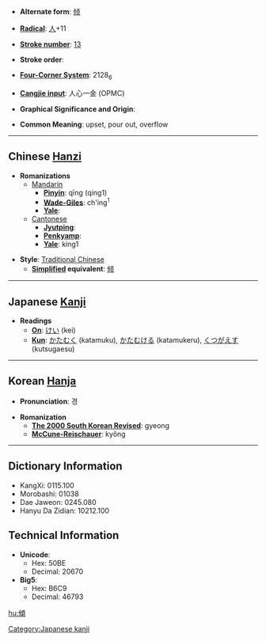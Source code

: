 * '''Alternate form''': [[倾]]

* '''[[Wiktionary:Chinese radical index| Radical]]''': [[Wiktionary:Chinese radical index 人|人]]+11

* '''[[Wiktionary:Chinese total strokes index|Stroke number]]''': [[Wiktionary:Chinese total strokes index 13|13]]

* '''Stroke order''': 

* '''[[Wiktionary:Chinese four corner index|Four-Corner System]]''': 2128<sub>6</sub>

* '''[[Wiktionary:Chinese Cangjie index|Cangjie input]]''': 人心一金 (OPMC)

* '''Graphical Significance and Origin''': 

* '''Common Meaning''': upset, pour out, overflow

----

== Chinese [[Hanzi]] ==

* '''Romanizations'''
** [[Mandarin]]
*** '''[[Pinyin]]''': qīng (qing1)
*** '''[[Wade-Giles]]''': ch'ing<sup>1</sup>
*** '''[[Yale]]''': 
**[[Cantonese]]
***'''[[Jyutping]]''':
***'''[[Penkyamp]]''': 
***'''[[Yale]]''': king1

* '''Style''': [[Traditional Chinese]] 
** '''[[Simplified Chinese|Simplified]] equivalent''': [[倾]]


----

== Japanese [[Kanji]] ==

* '''Readings'''
** '''[[On]]''': [[けい]] (kei)
** '''[[Kun]]''': [[かたむく]] (katamuku), [[かたむける]] (katamukeru), [[くつがえす]] (kutsugaesu)


----

== Korean [[Hanja]] ==

* '''Pronunciation''': 경

* '''Romanization'''
** '''[[The 2000 South Korean Revised Romanization|The 2000 South Korean Revised]]''': gyeong
** '''[[McCune-Reischauer]]''': kyŏng

----

== Dictionary Information ==

* KangXi: 0115.100
* Morobashi: 01038
* Dae Jaweon: 0245.080
* Hanyu Da Zidian: 10212.100

== Technical Information ==

* '''Unicode''':
** Hex: 50BE
** Decimal: 20670
* '''Big5''':
** Hex: B6C9
** Decimal: 46793

[[Category:Japanese kanji]]

[[hu:傾]]